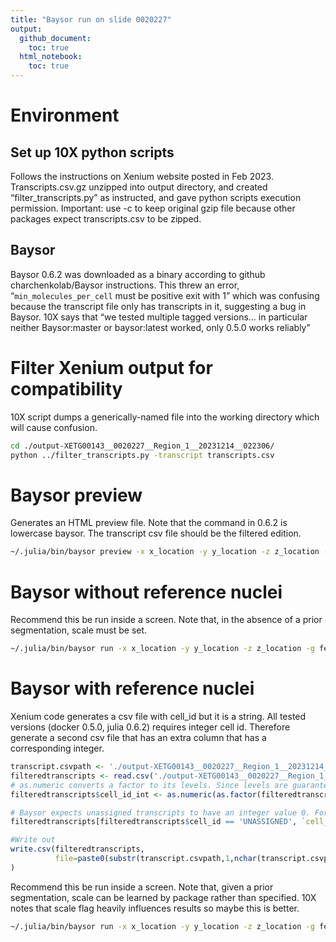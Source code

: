 ```yaml
---
title: "Baysor run on slide 0020227"
output:
  github_document:
    toc: true
  html_notebook:
    toc: true
---
```


# Environment
## Set up 10X python scripts
Follows the instructions on Xenium website posted in Feb 2023. Transcripts.csv.gz unzipped into output directory, and created "filter_transcripts.py" as instructed, and gave python scripts execution permission. Important: use -c to keep original gzip file because other packages expect transcripts.csv to be zipped.

## Baysor 
Baysor 0.6.2 was downloaded as a binary according to github charchenkolab/Baysor instructions. This threw an error, "`min_molecules_per_cell` must be positive exit with 1" which was confusing because the transcript file only has transcripts in it, suggesting a bug in Baysor. 10X says that "we tested multiple tagged versions... in particular neither Baysor:master or baysor:latest worked, only 0.5.0 works reliably"


# Filter Xenium output for compatibility
10X script dumps a generically-named file into the working directory which will cause confusion.
```bash
cd ./output-XETG00143__0020227__Region_1__20231214__022306/
python ../filter_transcripts.py -transcript transcripts.csv
```

# Baysor preview
Generates an HTML preview file. Note that the command in 0.6.2 is lowercase baysor. The transcript csv file should be the filtered edition.
```bash
~/.julia/bin/baysor preview -x x_location -y y_location -z z_location -g feature_name -m 20 ./output-XETG00143__0020227__Region_1__20231214__022306/X0.0-24000.0_Y0.0-24000.0_filtered_transcripts.csv
```


# Baysor without reference nuclei
Recommend this be run inside a screen. Note that, in the absence of a prior segmentation, scale must be set. 
```bash
~/.julia/bin/baysor run -x x_location -y y_location -z z_location -g feature_name -m 20 -s 7 ./output-XETG00143__0020227__Region_1__20231214__022306/X0.0-24000.0_Y0.0-24000.0_filtered_transcripts.csv

```

# Baysor with reference nuclei
Xenium code generates a csv file with cell_id but it is a string. All tested versions (docker 0.5.0, julia 0.6.2) requires integer cell id. Therefore generate a second csv file that has an extra column that has a corresponding integer. 
```r
transcript.csvpath <- './output-XETG00143__0020227__Region_1__20231214__022306/X0.0-24000.0_Y0.0-24000.0_filtered_transcripts.csv'
filteredtranscripts <- read.csv('./output-XETG00143__0020227__Region_1__20231214__022306/X0.0-24000.0_Y0.0-24000.0_filtered_transcripts.csv')
# as.numeric converts a factor to its levels. Since levels are guaranteed to uniquely map to original elements, the level number should also be uniquely mapping
filteredtranscripts$cell_id_int <- as.numeric(as.factor(filteredtranscripts$cell_id))

# Baysor expects unassigned transcripts to have an integer value 0. Fortunately levels are never 0. also in 0020227 there are very few transcripts unassigned, like a countable number out of hundreds of millions.
filteredtranscripts[filteredtranscripts$cell_id == 'UNASSIGNED', `cell_id_int`] <- 0

#Write out
write.csv(filteredtranscripts, 
          file=paste0(substr(transcript.csvpath,1,nchar(transcript.csvpath)-4),'.cellINT.csv')
)
```
Recommend this be run inside a screen. Note that, given a prior segmentation, scale can be learned by package rather than specified. 10X notes that scale flag heavily influences results so maybe this is better. 
```bash
~/.julia/bin/baysor run -x x_location -y y_location -z z_location -g feature_name -m 20 -p --prior-segmentation-confidence 0.5 ./output-XETG00143__0020227__Region_1__20231214__022306/X0.0-24000.0_Y0.0-24000.0_filtered_transcripts.cellINT.csv :cell_id_int
```



